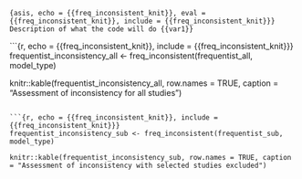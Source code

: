 ```{asis, echo = {{freq_inconsistent_knit}}, eval = {{freq_inconsistent_knit}}, include = {{freq_inconsistent_knit}}}
Description of what the code will do {{var1}}
```

```{r, echo = {{freq_inconsistent_knit}}, include = {{freq_inconsistent_knit}}}
frequentist_inconsistency_all <- freq_inconsistent(frequentist_all, model_type)

knitr::kable(frequentist_inconsistency_all, row.names = TRUE, caption = "Assessment of inconsistency for all studies")
```

```{r, echo = {{freq_inconsistent_knit}}, include = {{freq_inconsistent_knit}}}
frequentist_inconsistency_sub <- freq_inconsistent(frequentist_sub, model_type)

knitr::kable(frequentist_inconsistency_sub, row.names = TRUE, caption = "Assessment of inconsistency with selected studies excluded")
```
